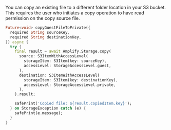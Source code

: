 You can copy an existing file to a different folder location in your S3 bucket. This requires the user who initiates a copy operation to have read permission on the copy source file.

```dart
Future<void> copyGuestFileToPrivate({
  required String sourceKey,
  required String destinationKey,
}) async {
  try {
    final result = await Amplify.Storage.copy(
      source: S3ItemWithAccessLevel(
        storageItem: S3Item(key: sourceKey),
        accessLevel: StorageAccessLevel.guest,
      ),
      destination: S3ItemWithAccessLevel(
        storageItem: S3Item(key: destinationKey),
        accessLevel: StorageAccessLevel.private,
      ),
    ).result;

    safePrint('Copied file: ${result.copiedItem.key}');
  } on StorageException catch (e) {
    safePrint(e.message);
  }
}
```